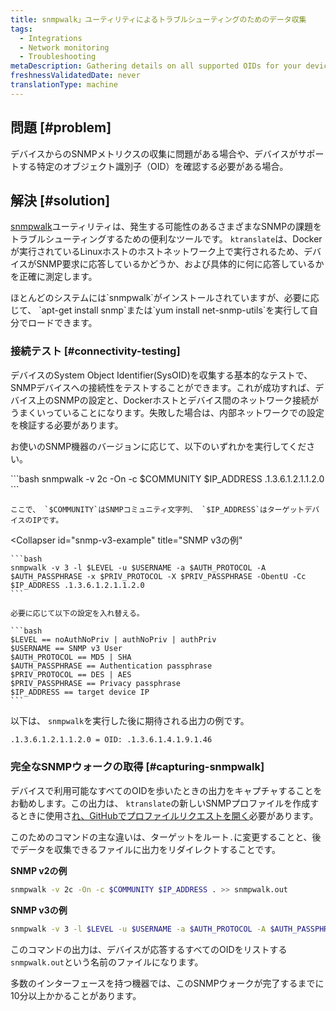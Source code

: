 ```yaml
---
title: snmpwalk」ユーティリティによるトラブルシューティングのためのデータ収集
tags:
  - Integrations
  - Network monitoring
  - Troubleshooting
metaDescription: Gathering details on all supported OIDs for your device using the 'snmpwalk' utility.
freshnessValidatedDate: never
translationType: machine
---
```


## 問題 [#problem]

デバイスからのSNMPメトリクスの収集に問題がある場合や、デバイスがサポートする特定のオブジェクト識別子（OID）を確認する必要がある場合。

## 解決 [#solution]

[snmpwalk](https://helpmanual.io/help/snmpwalk/)ユーティリティは、発生する可能性のあるさまざまなSNMPの課題をトラブルシューティングするための便利なツールです。 `ktranslate`は、Dockerが実行されているLinuxホストのホストネットワーク上で実行されるため、デバイスがSNMP要求に応答しているかどうか、および具体的に何に応答しているかを正確に測定します。

<Callout variant="tip">
  ほとんどのシステムには`snmpwalk`がインストールされていますが、必要に応じて、 `apt-get install snmp`または`yum install net-snmp-utils`を実行して自分でロードできます。
</Callout>

### 接続テスト [#connectivity-testing]

デバイスのSystem Object Identifier(SysOID)を収集する基本的なテストで、SNMPデバイスへの接続性をテストすることができます。これが成功すれば、デバイス上のSNMPの設定と、Dockerホストとデバイス間のネットワーク接続がうまくいっていることになります。失敗した場合は、内部ネットワークでの設定を検証する必要があります。

お使いのSNMP機器のバージョンに応じて、以下のいずれかを実行してください。

<CollapserGroup>
  <Collapser
    id="snmp-v2c-example"
    title="SNMP v2cの例"
  >
    ```bash
    snmpwalk -v 2c -On -c $COMMUNITY $IP_ADDRESS .1.3.6.1.2.1.1.2.0
    ```

    ここで、 `$COMMUNITY`はSNMPコミュニティ文字列、 `$IP_ADDRESS`はターゲットデバイスのIPです。
  </Collapser>

  <Collapser
    id="snmp-v3-example"
    title="SNMP v3の例"
  >
    ```bash
    snmpwalk -v 3 -l $LEVEL -u $USERNAME -a $AUTH_PROTOCOL -A $AUTH_PASSPHRASE -x $PRIV_PROTOCOL -X $PRIV_PASSPHRASE -ObentU -Cc $IP_ADDRESS .1.3.6.1.2.1.1.2.0
    ```

    必要に応じて以下の設定を入れ替える。

    ```bash
    $LEVEL == noAuthNoPriv | authNoPriv | authPriv
    $USERNAME == SNMP v3 User
    $AUTH_PROTOCOL == MD5 | SHA
    $AUTH_PASSPHRASE == Authentication passphrase
    $PRIV_PROTOCOL == DES | AES
    $PRIV_PASSPHRASE == Privacy passphrase
    $IP_ADDRESS == target device IP
    ```
  </Collapser>
</CollapserGroup>

以下は、 `snmpwalk`を実行した後に期待される出力の例です。

```bash
.1.3.6.1.2.1.1.2.0 = OID: .1.3.6.1.4.1.9.1.46
```

### 完全なSNMPウォークの取得 [#capturing-snmpwalk]

デバイスで利用可能なすべてのOIDを歩いたときの出力をキャプチャすることをお勧めします。この出力は、 `ktranslate`の新しいSNMPプロファイルを作成するときに使用さ[れ、GitHubでプロファイルリクエストを開く](https://github.com/kentik/snmp-profiles/issues/new/choose)必要があります。

このためのコマンドの主な違いは、ターゲットをルート`.`に変更することと、後でデータを収集できるファイルに出力をリダイレクトすることです。

**SNMP v2の例**

```bash
snmpwalk -v 2c -On -c $COMMUNITY $IP_ADDRESS . >> snmpwalk.out
```

**SNMP v3の例**

```bash
snmpwalk -v 3 -l $LEVEL -u $USERNAME -a $AUTH_PROTOCOL -A $AUTH_PASSPHRASE -x $PRIV_PROTOCOL -X $PRIV_PASSPHRASE -ObentU -Cc $IP_ADDRESS . >> snmpwalk.out
```

このコマンドの出力は、デバイスが応答するすべてのOIDをリストする`snmpwalk.out`という名前のファイルになります。

<Callout variant="tip">
  多数のインターフェースを持つ機器では、このSNMPウォークが完了するまでに10分以上かかることがあります。
</Callout>